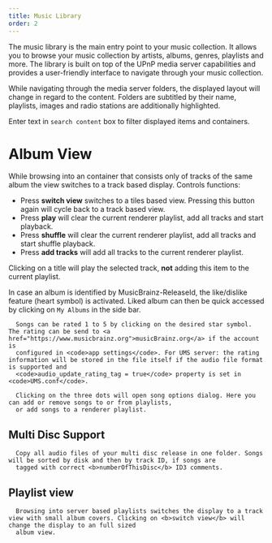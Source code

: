 ```yaml
---
title: Music Library
order: 2
---
```





The music library is the main entry point to your music collection. It allows you to browse your music collection by artists, albums, genres, playlists and more.
The library is built on top of the UPnP media server capabilities and provides a user-friendly interface to navigate through your music collection.


While navigating through the media server folders, the displayed layout will change in regard to the content. Folders are subtitled by their name, playlists, images and radio
stations are additionally highlighted.

Enter text in `search content` box to filter displayed items and containers.


# Album View

While browsing into an container that consists only of tracks of the same album the view switches to a track based display. Controls functions:
- Press <b>switch view</b> switches to a tiles based view. Pressing this button again will cycle back to a track based view.
- Press <b>play</b> will clear the current renderer playlist, add all tracks and start playback.
- Press <b>shuffle</b> will clear the current renderer playlist, add all tracks and start shuffle playback.
- Press <b>add tracks</b> will add all tracks to the current renderer playlist.

Clicking on a title will play the selected track, <b>not</b> adding this item to the current playlist.

In case an album is identified by MusicBrainz-ReleaseId, the like/dislike feature (heart symbol) is activated.
Liked album can then be quick accessed by clicking on <code>My Albums</code> in the side bar.

      Songs can be rated 1 to 5 by clicking on the desired star symbol. The rating can be send to <a href="https://www.musicbrainz.org">musicBrainz.org</a> if the account is
      configured in <code>app settings</code>. For UMS server: the rating information will be stored in the file itself if the audio file format is supported and
      <code>audio_update_rating_tag = true</code> property is set in <code>UMS.conf</code>.

      Clicking on the three dots will open song options dialog. Here you can add or remove songs to or from playlists,
      or add songs to a renderer playlist.

## Multi Disc Support

      Copy all audio files of your multi disc release in one folder. Songs will be sorted by disk and then by track ID, if songs are
      tagged with correct <b>numberOfThisDisc</b> ID3 comments.


##  Playlist view

      Browsing into server based playlists switches the display to a track view with small album covers. Clicking on <b>switch view</b> will change the display to an full sized
      album view.

